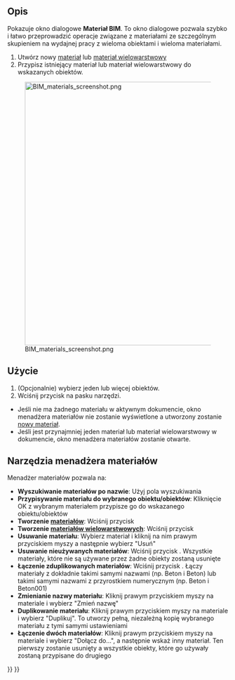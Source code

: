 <languages/>

{{Docnav/pl
|[[BIM_Layers/pl|Wartwy]]
|[[Arch_Schedule/pl|Obmiar]]
|[[BIM_Workbench/pl|środowisko pracy BIM]]
|IconL=BIM_Layers.svg
|IconR=Arch_Schedule.svg
|IconC=Workbench_BIM.svg
}}

{{GuiCommand/pl
|Name=BIM Material
|Name/pl=Materiał BIM
|MenuLocation=Zarządzaj → Materiał
|Workbenches=[[BIM_Workbench/pl|BIM]]
}}

<span id="Description"></span>
==Opis==

Pokazuje okno dialogowe '''Materiał BIM'''. To okno dialogowe pozwala szybko i łatwo przeprowadzić operacje związane z materiałami ze szczególnym skupieniem na wydajnej pracy z wieloma obiektami i wieloma materiałami.

# Utwórz nowy [[Arch_SetMaterial/pl|materiał]] lub [[Arch MultiMaterial/pl|materiał wielowarstwowy]]
# Przypisz istniejący materiał lub materiał wielowarstwowy do wskazanych obiektów.

[[Image:BIM materials screenshot.png|600px]]

{{Caption|Menadżer materiałów}}

<span id="Usage"></span>
==Użycie==

# (Opcjonalnie) wybierz jeden lub więcej obiektów.
# Wciśnij przycisk {{Button|[[Image:BIM_Material.svg|16px]] [[BIM_Material/pl|Materiał]]}} na pasku narzędzi.

* Jeśli nie ma żadnego materiału w aktywnym dokumencie, okno menadżera materiałów nie zostanie wyświetlone a utworzony zostanie [[Arch_SetMaterial/pl|nowy materiał]].
* Jeśli jest przynajmniej jeden materiał lub materiał wielowarstwowy w dokumencie, okno menadżera materiałów zostanie otwarte.

<span id="Material_Manager_tools"></span>
==Narzędzia menadżera materiałów==

Menadżer materiałów pozwala na:

* '''Wyszukiwanie materiałów po nazwie''': Użyj pola wyszukiwania
* '''Przypisywanie materiału do wybranego obiektu/obiektów''': Kliknięcie OK z wybranym materiałem przypisze go do wskazanego obiektu/obiektów
* '''Tworzenie [[Arch_SetMaterial/pl|materiałów]]''': Wciśnij przycisk {{Button|Utwórz nowy materiał}}
* '''Tworzenie [[Arch MultiMaterial/pl|materiałów wielowarstwowych]]''': Wciśnij przycisk {{Button|Utwórz nowy materiał wielowarstwowy}}
* '''Usuwanie materiału''': Wybierz materiał i kliknij na nim prawym przyciskiem myszy a następnie wybierz "Usuń"
* '''Usuwanie nieużywanych materiałów''': Wciśnij przycisk {{Button|Usuń nieużywane}}. Wszystkie materiały, które nie są używane przez żadne obiekty zostaną usunięte
* '''Łączenie zduplikowanych materiałów''': Wciśnij przycisk {{Button|Połącz duplikaty}}. Łączy materiały z dokładnie takimi samymi nazwami (np. Beton i Beton) lub takimi samymi nazwami z przyrostkiem numerycznym (np. Beton i Beton001)
* '''Zmienianie nazwy materiału''': Kliknij prawym przyciskiem myszy na materiale i wybierz "Zmień nazwę"
* '''Duplikowanie materiału''': Kliknij prawym przyciskiem myszy na materiale i wybierz "Duplikuj". To utworzy pełną, niezależną kopię wybranego materiału z tymi samymi ustawieniami
* '''Łączenie dwóch materiałów''': Kliknij prawym przyciskiem myszy na materiale i wybierz "Dołącz do...", a następnie wskaż inny materiał. Ten pierwszy zostanie usunięty a wszystkie obiekty, które go używały zostaną przypisane do drugiego


{{Docnav/pl
|[[BIM_Layers/pl|Wartwy]]
|[[Arch_Schedule/pl|Obmiar]]
|[[BIM_Workbench/pl|środowisko pracy BIM]]
|IconL=BIM_Layers.svg
|IconR=Arch_Schedule.svg
|IconC=Workbench_BIM.svg
}}

{{BIM_Tools_navi{{#translation:}}}}
{{Userdocnavi{{#translation:}}}}